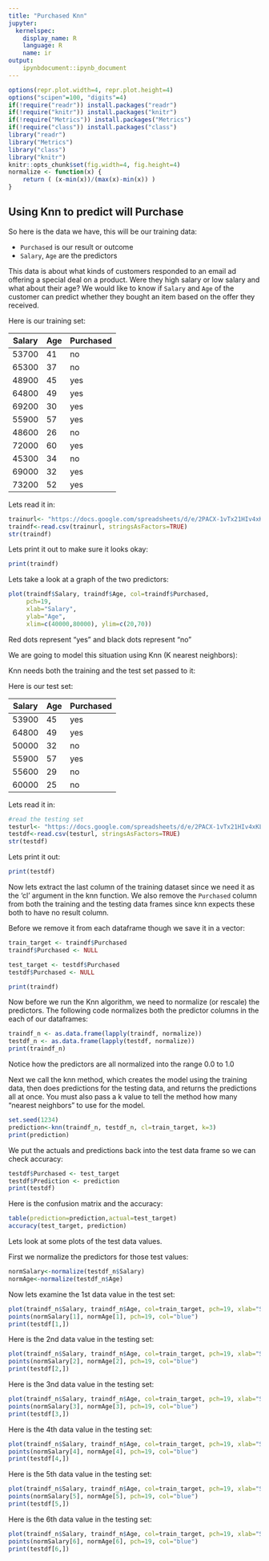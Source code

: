 ```yaml
---
title: "Purchased Knn"
jupyter:
  kernelspec:
    display_name: R
    language: R
    name: ir
output:
    ipynbdocument::ipynb_document
---
```


```r
options(repr.plot.width=4, repr.plot.height=4)
options("scipen"=100, "digits"=4)
if(!require("readr")) install.packages("readr")
if(!require("knitr")) install.packages("knitr")
if(!require("Metrics")) install.packages("Metrics")
if(!require("class")) install.packages("class")
library("readr")
library("Metrics")
library("class")
library("knitr")
knitr::opts_chunk$set(fig.width=4, fig.height=4)
normalize <- function(x) {
    return ( (x-min(x))/(max(x)-min(x)) )
}
```

## Using Knn to predict will Purchase

So here is the data we have, this will be our training data:

- `Purchased` is our result or outcome
- `Salary`, `Age` are the predictors

This data is about what kinds of customers responded to an email ad offering a special deal on a product. Were they high salary or low salary and what about their age? We would like to know if `Salary` and `Age` of the customer can predict whether they bought an item based on the offer they received.

Here is our training set:

| Salary | Age | Purchased |
|--------|-----|-----------|
| 53700  | 41  | no        |
| 65300  | 37  | no        |
| 48900  | 45  | yes       |
| 64800  | 49  | yes       |
| 69200  | 30  | yes       |
| 55900  | 57  | yes       |
| 48600  | 26  | no        |
| 72000  | 60  | yes       |
| 45300  | 34  | no        |
| 69000  | 32  | yes       |
| 73200  | 52  | yes       |

Lets read it in:

```r
trainurl<- "https://docs.google.com/spreadsheets/d/e/2PACX-1vTx21HIv4xKL2c94OLQzMiNPmv5YXw-vAy3dRBL0gnknSMKMK4Ur_4nYGGyDtvS20iU3_r-_zZfQQmj/pub?gid=0&single=true&output=csv"
traindf<-read.csv(trainurl, stringsAsFactors=TRUE)
str(traindf)
```

Lets print it out to make sure it looks okay:

```r
print(traindf)
```

Lets take a look at a graph of the two predictors:

```r
plot(traindf$Salary, traindf$Age, col=traindf$Purchased, 
     pch=19,
     xlab="Salary",
     ylab="Age",
     xlim=c(40000,80000), ylim=c(20,70))
```

Red dots represent "yes" and black dots represent "no"

We are going to model this situation using Knn (K nearest neighbors):

Knn needs both the training and the test set passed to it:

Here is our test set:

| Salary | Age | Purchased |
|--------|-----|-----------|
| 53900  | 45  | yes       |
| 64800  | 49  | yes       |
| 50000  | 32  | no        |
| 55900  | 57  | yes       |
| 55600  | 29  | no        |
| 60000  | 25  | no        |

Lets read it in:

```r
#read the testing set
testurl<- "https://docs.google.com/spreadsheets/d/e/2PACX-1vTx21HIv4xKL2c94OLQzMiNPmv5YXw-vAy3dRBL0gnknSMKMK4Ur_4nYGGyDtvS20iU3_r-_zZfQQmj/pub?gid=572053114&single=true&output=csv"
testdf<-read.csv(testurl, stringsAsFactors=TRUE)
str(testdf)
```

Lets print it out:

```r
print(testdf)
```

Now lets extract the last column of the training dataset since we need it as the 'cl' argument in the knn function. We also remove the `Purchased` column from both the training and the testing data frames since knn expects these both to have no result column. 

Before we remove it from each dataframe though we save it in a vector:   

```r
train_target <- traindf$Purchased 
traindf$Purchased <- NULL

test_target <- testdf$Purchased
testdf$Purchased <- NULL

print(traindf)
```

Now before we run the Knn algorithm, we need to normalize (or rescale) the predictors.  The following code normalizes both the predictor columns in the each of our dataframes:

```r
traindf_n <- as.data.frame(lapply(traindf, normalize))
testdf_n <- as.data.frame(lapply(testdf, normalize))
print(traindf_n)
```

Notice how the predictors are all normalized into the range 0.0 to 1.0

Next we call the knn method, which creates the model using the training data, then does predictions for the testing data, and returns the predictions all at once. You must also pass a k value to tell the method how many "nearest neighbors" to use for the model.   

```r
set.seed(1234)
prediction<-knn(traindf_n, testdf_n, cl=train_target, k=3)
print(prediction)
```

We put the actuals and predictions back into the test data frame so we can check accuracy:

```r
testdf$Purchased <- test_target
testdf$Prediction <- prediction
print(testdf)
```

Here is the confusion matrix and the accuracy:

```r
table(prediction=prediction,actual=test_target)
accuracy(test_target, prediction)
```

Lets look at some plots of the test data values.    

First we normalize the predictors for those test values:

```r
normSalary<-normalize(testdf_n$Salary)
normAge<-normalize(testdf_n$Age)
```
Now lets examine the 1st data value in the test set:

```r
plot(traindf_n$Salary, traindf_n$Age, col=train_target, pch=19, xlab="Salary", ylab="Age", xaxt='n', yaxt='n') 
points(normSalary[1], normAge[1], pch=19, col="blue")
print(testdf[1,])
```
Here is the 2nd data value in the testing set:

```r
plot(traindf_n$Salary, traindf_n$Age, col=train_target, pch=19, xlab="Salary", ylab="Age", xaxt='n', yaxt='n') 
points(normSalary[2], normAge[2], pch=19, col="blue")
print(testdf[2,])
```
Here is the 3nd data value in the testing set:

```r
plot(traindf_n$Salary, traindf_n$Age, col=train_target, pch=19, xlab="Salary", ylab="Age", xaxt='n', yaxt='n') 
points(normSalary[3], normAge[3], pch=19, col="blue")
print(testdf[3,])
```
Here is the 4th data value in the testing set:

```r
plot(traindf_n$Salary, traindf_n$Age, col=train_target, pch=19, xlab="Salary", ylab="Age", xaxt='n', yaxt='n') 
points(normSalary[4], normAge[4], pch=19, col="blue")
print(testdf[4,])
```
Here is the 5th data value in the testing set:

```r
plot(traindf_n$Salary, traindf_n$Age, col=train_target, pch=19, xlab="Salary", ylab="Age", xaxt='n', yaxt='n') 
points(normSalary[5], normAge[5], pch=19, col="blue")
print(testdf[5,])
```

Here is the 6th data value in the testing set:

```r
plot(traindf_n$Salary, traindf_n$Age, col=train_target, pch=19, xlab="Salary", ylab="Age", xaxt='n', yaxt='n') 
points(normSalary[6], normAge[6], pch=19, col="blue")
print(testdf[6,])
```


